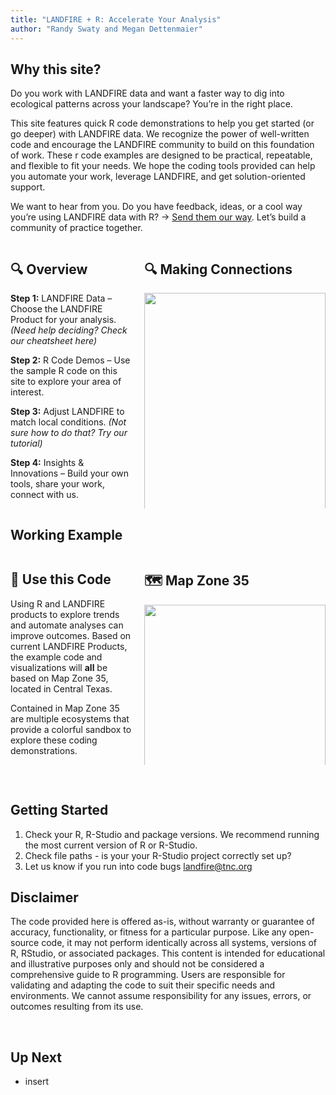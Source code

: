 ```yaml
---
title: "LANDFIRE + R: Accelerate Your Analysis"
author: "Randy Swaty and Megan Dettenmaier"
---
```


## Why this site?

Do you work with LANDFIRE data and want a faster way to dig into ecological patterns across your landscape? You’re in the right place.

This site features quick R code demonstrations to help you get started (or go deeper) with LANDFIRE data. We recognize the power of well-written code and encourage the LANDFIRE community to build on this foundation of work. These r code examples are designed to be practical, repeatable, and flexible to fit your needs. We hope the coding tools provided can help you automate your work, leverage LANDFIRE, and get solution-oriented support.

We want to hear from you. Do you have feedback, ideas, or a cool way you’re using LANDFIRE data with R? -> [Send them our way](mailto:landfire@tnc.org){target="blank"}. Let’s build a community of practice together.


::: {.columns}

::: {.column width="40%"}
## 🔍 Overview

**Step 1:** LANDFIRE Data – Choose the LANDFIRE Product for your analysis. 
*(Need help deciding? Check our cheatsheet here)*  

**Step 2:** R Code Demos – Use the sample R code on this site to explore your area of interest.

**Step 3:** Adjust LANDFIRE to match local conditions.
*(Not sure how to do that? Try our tutorial)*  

**Step 4:** Insights & Innovations – Build your own tools, share your work, connect with us.

:::

::: {.column width="60%"}
## 🔍 Making Connections
![](assets/connect.png){fig-alt="4 boxes LANDFIRE Data, R code Demos (you are here), Tinker around, Insights and Innovations." width="100%"}
::: 

:::


## Working Example

::: {.columns}

::: {.column width="40%"}
## 🔧 Use this Code

Using R and LANDFIRE products to explore trends and automate analyses can improve outcomes. Based on current LANDFIRE Products, the example code and visualizations will **all** be based on Map Zone 35, located in Central Texas.

Contained in Map Zone 35 are multiple ecosystems that provide a colorful sandbox to explore these coding demonstrations.

:::

::: {.column width="60%"}
## 🗺 Map Zone 35
![](assets/mz35.jpg){fig-alt="A map of LANDFIRE Map Zone 35, which is a large circular area in central Texas." width="100%"}


:::

:::




<br>

## Getting Started

1. Check your R, R-Studio and package versions. We recommend running the most current version of R or R-Studio.
2. Check file paths - is your your R-Studio project correctly set up?
3. Let us know if you run into code bugs [landfire@tnc.org](mailto:landfire@tnc.org)


## Disclaimer

The code provided here is offered as-is, without warranty or guarantee of accuracy, functionality, or fitness for a particular purpose. Like any open-source code, it may not perform identically across all systems, versions of R, RStudio, or associated packages. This content is intended for educational and illustrative purposes only and should not be considered a comprehensive guide to R programming. Users are responsible for validating and adapting the code to suit their specific needs and environments. We cannot assume responsibility for any issues, errors, or outcomes resulting from its use.


<br>

## Up Next
- insert
